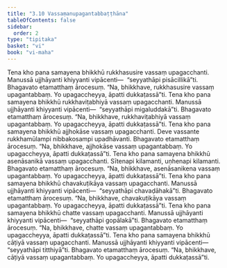 ```yaml
---
title: "3.10 Vassaṃanupagantabbaṭṭhāna"
tableOfContents: false
sidebar:
  order: 2
type: "tipitaka"
basket: "vi"
book: "vi-maha"
---
```



<DynamicBreadcrumb />

<Division number="204" book="vi-maha" bookNo="3" page="212">

<Paragraph number="909" book="vi-maha">
Tena kho pana samayena bhikkhū rukkhasusire vassaṃ upagacchanti. Manussā ujjhāyanti khiyyanti vipācenti—  “seyyathāpi pisācillikā”ti. Bhagavato etamatthaṃ ārocesuṃ. “Na, bhikkhave, rukkhasusire vassaṃ upagantabbaṃ. Yo upagaccheyya, āpatti dukkaṭassā”ti.
</Paragraph>

<Paragraph number="910" book="vi-maha">
Tena kho pana samayena bhikkhū rukkhaviṭabhiyā vassaṃ upagacchanti. Manussā ujjhāyanti khiyyanti vipācenti—  “seyyathāpi migaluddakā”ti. Bhagavato etamatthaṃ ārocesuṃ. “Na, bhikkhave, rukkhaviṭabhiyā vassaṃ upagantabbaṃ. Yo upagaccheyya, āpatti dukkaṭassā”ti.
</Paragraph>

<Paragraph number="911" book="vi-maha">
Tena kho pana samayena bhikkhū ajjhokāse vassaṃ upagacchanti. Deve vassante rukkhamūlampi nibbakosampi upadhāvanti. Bhagavato etamatthaṃ ārocesuṃ. “Na, bhikkhave, ajjhokāse vassaṃ upagantabbaṃ. Yo upagaccheyya, āpatti dukkaṭassā”ti.
</Paragraph>

<Paragraph number="912" book="vi-maha">
Tena kho pana samayena bhikkhū asenāsanikā vassaṃ upagacchanti. Sītenapi kilamanti, uṇhenapi kilamanti. Bhagavato etamatthaṃ ārocesuṃ. “Na, bhikkhave, asenāsanikena vassaṃ upagantabbaṃ. Yo upagaccheyya, āpatti dukkaṭassā”ti.
</Paragraph>

<Paragraph number="913" book="vi-maha">
Tena kho pana samayena bhikkhū chavakuṭikāya vassaṃ upagacchanti. Manussā ujjhāyanti khiyyanti vipācenti—  “seyyathāpi chavaḍāhakā”ti. Bhagavato etamatthaṃ ārocesuṃ. “Na, bhikkhave, chavakuṭikāya vassaṃ upagantabbaṃ. Yo upagaccheyya, āpatti dukkaṭassā”ti.
</Paragraph>

<Paragraph number="914" book="vi-maha">
Tena kho pana samayena bhikkhū chatte vassaṃ upagacchanti. Manussā ujjhāyanti khiyyanti vipācenti—  “seyyathāpi gopālakā”ti. Bhagavato etamatthaṃ ārocesuṃ. “Na, bhikkhave, chatte vassaṃ upagantabbaṃ. Yo upagaccheyya, āpatti dukkaṭassā”ti.
</Paragraph>

<Paragraph number="915" book="vi-maha">
Tena kho pana samayena bhikkhū cāṭiyā vassaṃ upagacchanti. Manussā ujjhāyanti khiyyanti vipācenti—  “seyyathāpi titthiyā”ti. Bhagavato etamatthaṃ ārocesuṃ. “Na, bhikkhave, cāṭiyā vassaṃ upagantabbaṃ. Yo upagaccheyya, āpatti dukkaṭassā”ti.
</Paragraph>
</Division>